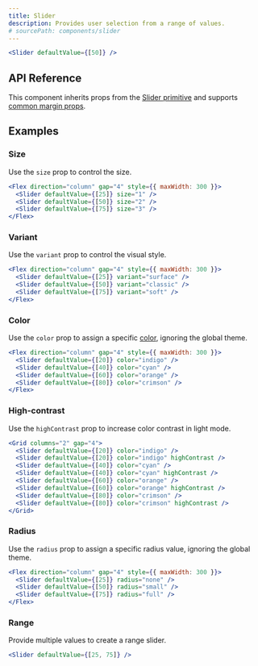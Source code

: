 ```yaml
---
title: Slider
description: Provides user selection from a range of values.
# sourcePath: components/slider
---
```


```jsx live=true
<Slider defaultValue={[50]} />
```

## API Reference

This component inherits props from the [Slider primitive](/primitives/docs/components/slider) and supports [common margin props](/themes/docs/theme/layout#margin-props).

## Examples

### Size

Use the `size` prop to control the size.

```jsx live=true
<Flex direction="column" gap="4" style={{ maxWidth: 300 }}>
  <Slider defaultValue={[25]} size="1" />
  <Slider defaultValue={[50]} size="2" />
  <Slider defaultValue={[75]} size="3" />
</Flex>
```

### Variant

Use the `variant` prop to control the visual style.

```jsx live=true
<Flex direction="column" gap="4" style={{ maxWidth: 300 }}>
  <Slider defaultValue={[25]} variant="surface" />
  <Slider defaultValue={[50]} variant="classic" />
  <Slider defaultValue={[75]} variant="soft" />
</Flex>
```

### Color

Use the `color` prop to assign a specific [color](/themes/docs/theme/color), ignoring the global theme.

```jsx live=true
<Flex direction="column" gap="4" style={{ maxWidth: 300 }}>
  <Slider defaultValue={[20]} color="indigo" />
  <Slider defaultValue={[40]} color="cyan" />
  <Slider defaultValue={[60]} color="orange" />
  <Slider defaultValue={[80]} color="crimson" />
</Flex>
```

### High-contrast

Use the `highContrast` prop to increase color contrast in light mode.

```jsx live=true
<Grid columns="2" gap="4">
  <Slider defaultValue={[20]} color="indigo" />
  <Slider defaultValue={[20]} color="indigo" highContrast />
  <Slider defaultValue={[40]} color="cyan" />
  <Slider defaultValue={[40]} color="cyan" highContrast />
  <Slider defaultValue={[60]} color="orange" />
  <Slider defaultValue={[60]} color="orange" highContrast />
  <Slider defaultValue={[80]} color="crimson" />
  <Slider defaultValue={[80]} color="crimson" highContrast />
</Grid>
```

### Radius

Use the `radius` prop to assign a specific radius value, ignoring the global theme.

```jsx live=true
<Flex direction="column" gap="4" style={{ maxWidth: 300 }}>
  <Slider defaultValue={[25]} radius="none" />
  <Slider defaultValue={[50]} radius="small" />
  <Slider defaultValue={[75]} radius="full" />
</Flex>
```

### Range

Provide multiple values to create a range slider.

```jsx live=true
<Slider defaultValue={[25, 75]} />
```
